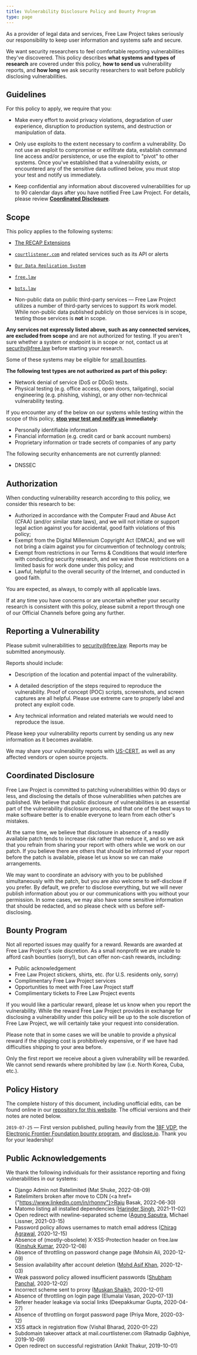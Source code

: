 ```yaml
---
title: Vulnerability Disclosure Policy and Bounty Program
type: page
---
```


<p className="lead">As a provider of legal data and services, Free Law Project takes seriously our responsibility to keep user information and systems safe and secure.</p> 

We want security researchers to feel comfortable reporting vulnerabilities they've discovered. This policy describes **what systems and types of research** are covered under this policy, **how to send us** vulnerability reports, and **how long** we ask security researchers to wait before publicly disclosing vulnerabilities.


## Guidelines

For this policy to apply, we require that you:

* Make every effort to avoid privacy violations, degradation of user experience, disruption to production systems, and destruction or manipulation of data.

* Only use exploits to the extent necessary to confirm a vulnerability. Do not use an exploit to compromise or exfiltrate data, establish command line access and/or persistence, or use the exploit to "pivot" to other systems. Once you've established that a vulnerability exists, or encountered any of the sensitive data outlined below, you must stop your test and notify us immediately.

* Keep confidential any information about discovered vulnerabilities for up to 90 calendar days after you have notified Free Law Project. For details, please review **[Coordinated Disclosure](#coordinated%C2%A0disclosure)**.

## Scope

This policy applies to the following systems:

* [The RECAP Extensions][recap]

* [`courtlistener.com`][cl] and related services such as its API or alerts

* [`Our Data Replication System`][replication]

* [`free.law`](https://free.law)

* [`bots.law`](https://bots.law)

* Non-public data on public third-party services — Free Law Project utilizes a number of third-party services to support its work model.  While non-public data published publicly on those services is in scope, testing those services is **not** in scope.

**Any services not expressly listed above, such as any connected services, are excluded from scope** and are not authorized for testing. If you aren't sure whether a system or endpoint is in scope or not, contact us at <a href="mailto:&#115;&#101;&#099;&#117;&#114;&#105;&#116;&#121;&#064;&#102;&#114;&#101;&#101;&#046;&#108;&#097;&#119;">&#115;&#101;&#099;&#117;&#114;&#105;&#116;&#121;&#064;&#102;&#114;&#101;&#101;&#046;&#108;&#097;&#119;</a> before starting your research.

Some of these systems may be eligible for [small bounties](#bounty%C2%A0program). 

**The following test types are not authorized as part of this policy:**

* Network denial of service (DoS or DDoS) tests.
* Physical testing (e.g. office access, open doors, tailgating), social engineering (e.g. phishing, vishing), or any other non-technical vulnerability testing.

If you encounter any of the below on our systems while testing within the scope of this policy, **[stop your test and notify us](#reporting-a%C2%A0vulnerability) immediately**:

* Personally identifiable information
* Financial information (e.g. credit card or bank account numbers)
* Proprietary information or trade secrets of companies of any party

The following security enhancements are not currently planned:

* DNSSEC


## Authorization

When conducting vulnerability research according to this policy, we consider this research to be:

- Authorized in accordance with the Computer Fraud and Abuse Act (CFAA) (and/or similar state laws), and we will not initiate or support legal action against you for accidental, good faith violations of this policy;
- Exempt from the Digital Millennium Copyright Act (DMCA), and we will not bring a claim against you for circumvention of technology controls;
- Exempt from restrictions in our Terms & Conditions that would interfere with conducting security research, and we waive those restrictions on a limited basis for work done under this policy; and
- Lawful, helpful to the overall security of the Internet, and conducted in good faith.

You are expected, as always, to comply with all applicable laws.

If at any time you have concerns or are uncertain whether your security research is consistent with this policy, please submit a report through one of our Official Channels before going any further.


## Reporting a Vulnerability

Please submit vulnerabilities to <a href="mailto:&#115;&#101;&#099;&#117;&#114;&#105;&#116;&#121;&#064;&#102;&#114;&#101;&#101;&#046;&#108;&#097;&#119;">&#115;&#101;&#099;&#117;&#114;&#105;&#116;&#121;&#064;&#102;&#114;&#101;&#101;&#046;&#108;&#097;&#119;</a>. Reports may be submitted anonymously.

Reports should include:

* Description of the location and potential impact of the vulnerability.

* A detailed description of the steps required to reproduce the vulnerability. Proof of concept (POC) scripts, screenshots, and screen captures are all helpful. Please use extreme care to properly label and protect any exploit code.

* Any technical information and related materials we would need to reproduce the issue.

Please keep your vulnerability reports current by sending us any new information as it becomes available.

We may share your vulnerability reports with [US-CERT](https://www.us-cert.gov/ais), as well as any affected vendors or open source projects.


## Coordinated Disclosure

Free Law Project is committed to patching vulnerabilities within 90 days or less, and disclosing the details of those vulnerabilities when patches are published. We believe that public disclosure of vulnerabilities is an essential part of the vulnerability disclosure process, and that one of the best ways to make software better is to enable everyone to learn from each other's mistakes.

At the same time, we believe that disclosure in absence of a readily available patch tends to increase risk rather than reduce it, and so we ask that you refrain from sharing your report with others while we work on our patch. If you believe there are others that should be informed of your report before the patch is available, please let us know so we can make arrangements.

We may want to coordinate an advisory with you to be published simultaneously with the patch, but you are also welcome to self-disclose if you prefer. By default, we prefer to disclose everything, but we will never publish information about you or our communications with you without your permission. In some cases, we may also have some sensitive information that should be redacted, and so please check with us before self-disclosing.


## Bounty Program

Not all reported issues may qualify for a reward. Rewards are awarded at Free Law Project's sole discretion. As a small nonprofit we are unable to afford cash bounties (sorry!), but can offer non-cash rewards, including:

* Public acknowledgement
* Free Law Project stickers, shirts, etc. (for U.S. residents only,
  sorry)
* Complimentary Free Law Project services
* Opportunities to meet with Free Law Project staff
* Complimentary tickets to Free Law Project events

If you would like a particular reward, please let us know when you report the vulnerability. While the reward Free Law Project provides in exchange for disclosing a vulnerability under this policy will be up to the sole discretion of Free Law Project, we will certainly take your request into consideration.

Please note that in some cases we will be unable to provide a physical reward if the shipping cost is prohibitively expensive, or if we have had difficulties shipping to your area before.

Only the first report we receive about a given vulnerability will be rewarded. We cannot send rewards where prohibited by law (i.e. North Korea, Cuba, etc.).


## Policy History

The complete history of this document, including unofficial edits, can be found online in our [repository for this website][flp-online]. The official versions and their notes are noted below.

`2019-07-25` — First version published, pulling heavily from the [18F VDP][18f], the [Electronic Frontier Foundation bounty program][eff], and [disclose.io](https://disclose.io). Thank you for your leadership! 


## Public Acknowledgements

We thank the following individuals for their assistance reporting and fixing vulnerabilities in our systems:

 - Django Admin not Ratelimited (Mat Shuke, 2022-08-09) <Tag name="CourtListener" href="https://github.com/freelawproject/courtlistener/issues/2251"/>
 - Ratelimiters broken after move to CDN (<a href={"https://www.linkedin.com/in/rhonny"}>Raju Basak</a>, 2022-06-30) <Tag name="CourtListener" href="https://github.com/freelawproject/courtlistener/issues/2133"/>
 - Matomo listing all installed dependencies (<a href="https://www.linkedin.com/in/lambardar/">Harinder Singh</a>, 2021-11-02) <Tag name="matomo" href="https://github.com/matomo-org/matomo-package/pull/126/"/>
 -  Open redirect with newline-separated scheme (<a href="www.linkedin.com/in/geek-root">Agung Saputra</a>, Michael Lissner, 2021-03-15) <Tag name="CourtListener" href="https://github.com/freelawproject/courtlistener/pull/1613"/> <Tag name="python" href="https://github.com/python/cpython/issues/88048"/>
 - Password policy allows usernames to match email address (<a href="https://www.linkedin.com/in/chirag-agrawal-770488144">Chirag Agrawal</a>, 2020-12-15) <Tag name="CourtListener" href="https://github.com/freelawproject/courtlistener/issues/1501"/> <Tag name="Django" href="https://code.djangoproject.com/ticket/28127"/>
 - Absence of (mostly-obsolete) X-XSS-Protection header on free.law (<a href="https://www.linkedin.com/in/kinshuk-kumar-4833551a1/">Kinshuk Kumar</a>, 2020-12-08) <Tag name="Free.law"/>
 - Absence of throttling on password change page (Mohsin Ali, 2020-12-09) <Tag name="CourtListener" />
 - Session availability after account deletion (<a href="https://www.linkedin.com/in/mohd-asif-khan-%E2%9C%AA-5228a9179/">Mohd Asif Khan</a>, 2020-12-03) <Tag name="CourtListener" href="https://github.com/freelawproject/courtlistener/issues/1492"/>
 - Weak password policy allowed insufficient passwords (<a href="https://www.linkedin.com/in/shubham-panchal-636744161/">Shubham Panchal</a>, 2020-12-02) <Tag name="CourtListener" href="https://github.com/freelawproject/courtlistener/issues/954"/>
 - Incorrect scheme sent to proxy (<a href="https://www.linkedin.com/in/muskan-shaikh-a77b801b2">Muskan Shaikh</a>, 2020-12-01) <Tag name="CourtListener" href="https://github.com/freelawproject/courtlistener/issues/1488"/>
 - Absence of throttling on login page (Elumalai Vasan, 2020-07-13) <Tag name="CourtListener" />
 - Referer header leakage via social links (Deepakkumar Gupta, 2020-04-27) <Tag name="CourtListener" href="https://github.com/freelawproject/courtlistener/issues/1257"/>
 - Absence of throttling on forgot password page (Priya More, 2020-03-12) <Tag name="CourtListener" />
 - XSS attack in registration flow (Vishal Bharad, 2020-01-22) <Tag name="CourtListener" href="https://github.com/freelawproject/courtlistener/commit/fcfe3719a1be550601eda80fec9f8f6e9af5aa3f"/>
 - Subdomain takeover attack at mail.courtlistener.com (Ratnadip Gajbhiye, 2019-10-09) <Tag name="flp"/>
 - Open redirect on successful registration (Ankit Thakur, 2019-10-01) <Tag name="CourtListener" href="https://github.com/freelawproject/courtlistener/issues/1021"/>

[recap]: /recap/
[cl]: https://www.courtlistener.com/
[replication]: https://www.courtlistener.com/help/api/replication/
[flp-online]: https://github.com/freelawproject/free.law/
[18f]: https://github.com/18F/vulnerability-disclosure-policy/
[eff]: https://www.eff.org/security